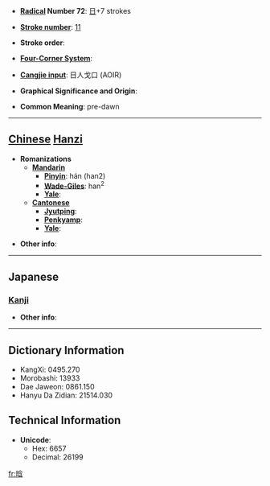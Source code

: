 * '''[[Wiktionary:Chinese radical index| Radical]] Number 72''': [[Wiktionary:Chinese radical index 日|日]]+7 strokes

* '''[[Wiktionary:Chinese total strokes index|Stroke number]]''': [[Wiktionary:Chinese total strokes index 11|11]]

* '''Stroke order''': 

* '''[[Wiktionary:Chinese four corner index|Four-Corner System]]''': 

* '''[[Wiktionary:Chinese Cangjie index|Cangjie input]]''': 日人戈口 (AOIR)

* '''Graphical Significance and Origin''': 

* '''Common Meaning''': pre-dawn

----

== [[Chinese]] [[Hanzi]] ==

* '''Romanizations'''
** '''[[Mandarin]]'''
*** '''[[Pinyin]]''': hán (han2)
*** '''[[Wade-Giles]]''': han<sup>2</sup>
*** '''[[Yale]]''': 
** '''[[Cantonese]]'''
*** '''[[Jyutping]]''':
*** '''[[Penkyamp]]''': 
*** '''[[Yale]]''': 

* '''Other info''': 

----

==Japanese==
===[[Kanji]]===
{{kanji|on readings=[[かん]] (kan), [[ごん]] (gon)|kun readings=}}

* '''Other info''':  

----

== Dictionary Information ==

* KangXi: 0495.270
* Morobashi: 13933
* Dae Jaweon: 0861.150
* Hanyu Da Zidian: 21514.030

== Technical Information ==

* '''Unicode''':
** Hex: 6657
** Decimal: 26199

[[fr:晗]]